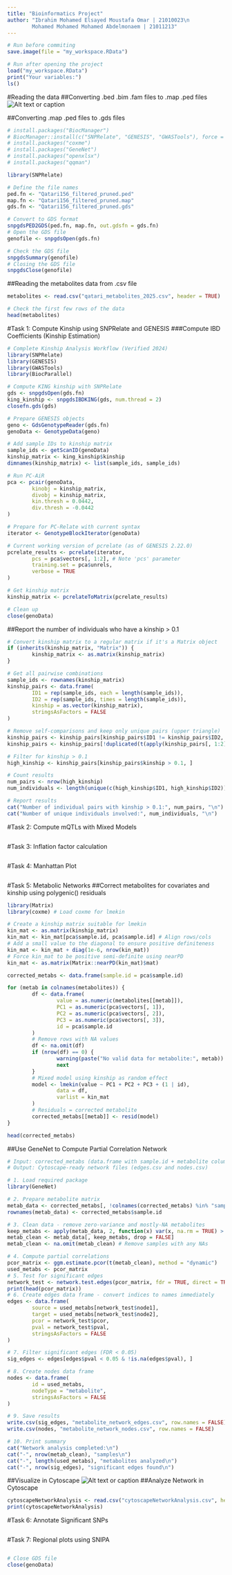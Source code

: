 ```yaml
---
title: "Bioinformatics Project"
author: "Ibrahim Mohamed Elsayed Moustafa Omar | 21010023\n
        Mohamed Mohamed Mohamed Abdelmonaem | 21011213"
---
```

```r
# Run before commiting
save.image(file = "my_workspace.RData")
```
```r
# Run after opening the project
load("my_workspace.RData")
print("Your variables:")
ls()
```
#Reading the data
##Converting .bed .bim .fam files to .map .ped files
![Alt text or caption](plinkCommand.png)

##Converting .map .ped files to .gds files 
```r
# install.packages("BiocManager")
# BiocManager::install(c("SNPRelate", "GENESIS", "GWASTools"), force = TRUE)
# install.packages("coxme")
# install.packages("GeneNet")
# install.packages("openxlsx")
# install.packages("qqman")
```
```r
library(SNPRelate)

# Define the file names
ped.fn <- "Qatari156_filtered_pruned.ped"
map.fn <- "Qatari156_filtered_pruned.map"
gds.fn <- "Qatari156_filtered_pruned.gds"

# Convert to GDS format
snpgdsPED2GDS(ped.fn, map.fn, out.gdsfn = gds.fn)
# Open the GDS file
genofile <- snpgdsOpen(gds.fn)

# Check the GDS file
snpgdsSummary(genofile)
# Closing the GDS file
snpgdsClose(genofile)
```

##Reading the metabolites data from .csv file
```r
metabolites <- read.csv("qatari_metabolites_2025.csv", header = TRUE)

# Check the first few rows of the data
head(metabolites)
```


#Task 1: Compute Kinship using SNPRelate and GENESIS
###Compute IBD Coefficients (Kinship Estimation)
```r
# Complete Kinship Analysis Workflow (Verified 2024)
library(SNPRelate)
library(GENESIS)
library(GWASTools)
library(BiocParallel)

# Compute KING kinship with SNPRelate
gds <- snpgdsOpen(gds.fn)
king_kinship <- snpgdsIBDKING(gds, num.thread = 2)
closefn.gds(gds)

# Prepare GENESIS objects
geno <- GdsGenotypeReader(gds.fn)
genoData <- GenotypeData(geno)

# Add sample IDs to kinship matrix
sample_ids <- getScanID(genoData)
kinship_matrix <- king_kinship$kinship
dimnames(kinship_matrix) <- list(sample_ids, sample_ids)

# Run PC-AiR
pca <- pcair(genoData,
        kinobj = kinship_matrix,
        divobj = kinship_matrix,
        kin.thresh = 0.0442,
        div.thresh = -0.0442
)

# Prepare for PC-Relate with current syntax
iterator <- GenotypeBlockIterator(genoData)

# Current working version of pcrelate (as of GENESIS 2.22.0)
pcrelate_results <- pcrelate(iterator,
        pcs = pca$vectors[, 1:2], # Note 'pcs' parameter
        training.set = pca$unrels,
        verbose = TRUE
)

# Get kinship matrix
kinship_matrix <- pcrelateToMatrix(pcrelate_results)

# Clean up
close(genoData)
```
##Report the number of individuals who have a kinship > 0.1
```r
# Convert kinship matrix to a regular matrix if it's a Matrix object
if (inherits(kinship_matrix, "Matrix")) {
        kinship_matrix <- as.matrix(kinship_matrix)
}

# Get all pairwise combinations
sample_ids <- rownames(kinship_matrix)
kinship_pairs <- data.frame(
        ID1 = rep(sample_ids, each = length(sample_ids)),
        ID2 = rep(sample_ids, times = length(sample_ids)),
        kinship = as.vector(kinship_matrix),
        stringsAsFactors = FALSE
)

# Remove self-comparisons and keep only unique pairs (upper triangle)
kinship_pairs <- kinship_pairs[kinship_pairs$ID1 != kinship_pairs$ID2, ]
kinship_pairs <- kinship_pairs[!duplicated(t(apply(kinship_pairs[, 1:2], 1, sort))), ]

# Filter for kinship > 0.1
high_kinship <- kinship_pairs[kinship_pairs$kinship > 0.1, ]

# Count results
num_pairs <- nrow(high_kinship)
num_individuals <- length(unique(c(high_kinship$ID1, high_kinship$ID2)))

# Report results
cat("Number of individual pairs with kinship > 0.1:", num_pairs, "\n")
cat("Number of unique individuals involved:", num_individuals, "\n")
```
#Task 2: Compute mQTLs with Mixed Models
```r
```
#Task 3: Inflation factor calculation
```r
```

#Task 4: Manhattan Plot
```r
```

#Task 5: Metabolic Networks
##Correct metabolites for covariates and kinship using polygenic() residuals
```r
library(Matrix)
library(coxme) # Load coxme for lmekin

# Create a kinship matrix suitable for lmekin
kin_mat <- as.matrix(kinship_matrix)
kin_mat <- kin_mat[pca$sample.id, pca$sample.id] # Align rows/cols
# Add a small value to the diagonal to ensure positive definiteness
kin_mat <- kin_mat + diag(1e-6, nrow(kin_mat))
# Force kin_mat to be positive semi-definite using nearPD
kin_mat <- as.matrix(Matrix::nearPD(kin_mat)$mat)

corrected_metabs <- data.frame(sample.id = pca$sample.id)

for (metab in colnames(metabolites)) {
        df <- data.frame(
                value = as.numeric(metabolites[[metab]]),
                PC1 = as.numeric(pca$vectors[, 1]),
                PC2 = as.numeric(pca$vectors[, 2]),
                PC3 = as.numeric(pca$vectors[, 3]),
                id = pca$sample.id
        )
        # Remove rows with NA values
        df <- na.omit(df)
        if (nrow(df) == 0) {
                warning(paste("No valid data for metabolite:", metab))
                next
        }
        # Mixed model using kinship as random effect
        model <- lmekin(value ~ PC1 + PC2 + PC3 + (1 | id),
                data = df,
                varlist = kin_mat
        )
        # Residuals = corrected metabolite
        corrected_metabs[[metab]] <- resid(model)
}
```
```r
head(corrected_metabs)
```

##Use GeneNet to Compute Partial Correlation Network
```r
# Input: corrected_metabs (data.frame with sample.id + metabolite columns)
# Output: Cytoscape-ready network files (edges.csv and nodes.csv)

# 1. Load required package
library(GeneNet)

# 2. Prepare metabolite matrix
metab_data <- corrected_metabs[, !colnames(corrected_metabs) %in% "sample.id", drop = FALSE]
rownames(metab_data) <- corrected_metabs$sample.id

# 3. Clean data - remove zero-variance and mostly-NA metabolites
keep_metabs <- apply(metab_data, 2, function(x) var(x, na.rm = TRUE) > 0)
metab_clean <- metab_data[, keep_metabs, drop = FALSE]
metab_clean <- na.omit(metab_clean) # Remove samples with any NAs

# 4. Compute partial correlations
pcor_matrix <- ggm.estimate.pcor(t(metab_clean), method = "dynamic")
used_metabs <- pcor_matrix
# 5. Test for significant edges
network_test <- network.test.edges(pcor_matrix, fdr = TRUE, direct = TRUE)
print(head(pcor_matrix))
# 6. Create edges data frame - convert indices to names immediately
edges <- data.frame(
        source = used_metabs[network_test$node1],
        target = used_metabs[network_test$node2],
        pcor = network_test$pcor,
        pval = network_test$pval,
        stringsAsFactors = FALSE
)

# 7. Filter significant edges (FDR < 0.05)
sig_edges <- edges[edges$pval < 0.05 & !is.na(edges$pval), ]

# 8. Create nodes data frame
nodes <- data.frame(
        id = used_metabs,
        nodeType = "metabolite",
        stringsAsFactors = FALSE
)

# 9. Save results
write.csv(sig_edges, "metabolite_network_edges.csv", row.names = FALSE)
write.csv(nodes, "metabolite_network_nodes.csv", row.names = FALSE)

# 10. Print summary
cat("Network analysis completed:\n")
cat("-", nrow(metab_clean), "samples\n")
cat("-", length(used_metabs), "metabolites analyzed\n")
cat("-", nrow(sig_edges), "significant edges found\n")
```
##Visualize in Cytoscape
![Alt text or caption](cytoscapeNetwork.png)
##Analyze Network in Cytoscape
```r
cytoscapeNetworkAnalysis <- read.csv("cytoscapeNetworkAnalysis.csv", header = TRUE)
print(cytoscapeNetworkAnalysis)
```

#Task 6: Annotate Significant SNPs
```r
```
#Task 7: Regional plots using SNIPA
```r
```

```r
# Close GDS file
close(genoData)
```